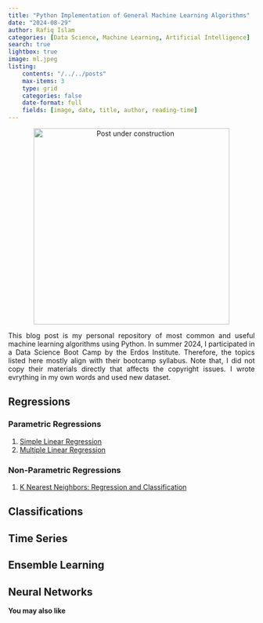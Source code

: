 ```yaml
---
title: "Python Implementation of General Machine Learning Algorithms"
date: "2024-08-29"
author: Rafiq Islam
categories: [Data Science, Machine Learning, Artificial Intelligence]
search: true
lightbox: true
image: ml.jpeg
listing: 
    contents: "/../../posts"
    max-items: 3
    type: grid
    categories: false
    date-format: full
    fields: [image, date, title, author, reading-time]
---  
```


<p align="center">
  <img src="/_assets/images/uc.jpeg" alt="Post under construction" width="400" height="400"/>
</p>

<p style="text-align: justify">
    This blog post is my personal repository of most common and useful machine learning algorithms using Python. In summer 2024, I participated in a [Data Science Boot Camp by the Erdos Institute](https://www.erdosinstitute.org/){target="_blank" style="text-decoration:none"}. Therefore, the topics listed here mostly align with their bootcamp syllabus. Note that, I did not copy their materials directly that affects the copyright issues. I wrote evrything in my own words and used new dataset.
</p>

## Regressions  
### Parametric Regressions  
1. [Simple Linear Regression](/machinelearning/simplelinreg/index.qmd)
2. [Multiple Linear Regression](/machinelearning/multiplelinreg/index.qmd)  

### Non-Parametric Regressions  
1. [K Nearest Neighbors: Regression and Classification](/machinelearning/knn/index.qmd)

## Classifications  

## Time Series  

## Ensemble Learning    

## Neural Networks  


**You may also like**
